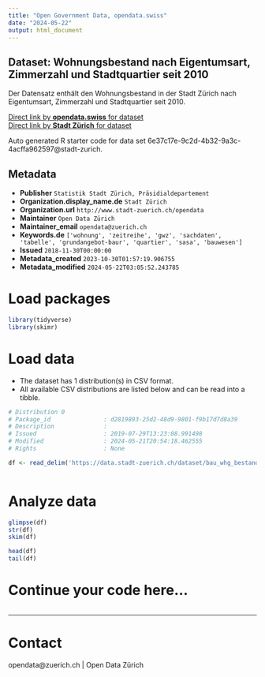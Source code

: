 ```yaml
---
title: "Open Government Data, opendata.swiss"
date: "2024-05-22"
output: html_document
---
```


## Dataset: Wohnungsbestand nach Eigentumsart, Zimmerzahl und Stadtquartier seit 2010


Der Datensatz enthält den Wohnungsbestand in der Stadt Zürich nach Eigentumsart, Zimmerzahl und Stadtquartier seit 2010.



[Direct link by **opendata.swiss** for dataset](https://opendata.swiss/de/dataset/wohnungsbestand-nach-eigentumsart-zimmerzahl-und-stadtquartier-seit-20102)<br>
[Direct link by **Stadt Zürich** for dataset](https://data.stadt-zuerich.ch/dataset/bau_whg_bestand_ea_zizahl_quartier_seit2010_od5221)

Auto generated R starter code for data set 6e37c17e-9c2d-4b32-9a3c-4acffa962597@stadt-zurich.

## Metadata

- **Publisher** `Statistik Stadt Zürich, Präsidialdepartement`
- **Organization.display_name.de** `Stadt Zürich`
- **Organization.url** `http://www.stadt-zuerich.ch/opendata`
- **Maintainer** `Open Data Zürich`
- **Maintainer_email** `opendata@zuerich.ch`
- **Keywords.de** `['wohnung', 'zeitreihe', 'gwz', 'sachdaten', 'tabelle', 'grundangebot-baur', 'quartier', 'sasa', 'bauwesen']`
- **Issued** `2018-11-30T00:00:00`
- **Metadata_created** `2023-10-30T01:57:19.906755`
- **Metadata_modified** `2024-05-22T03:05:52.243785`


# Load packages

```r

library(tidyverse)
library(skimr)

```

# Load data

-   The dataset has 1 distribution(s) in CSV format.
-   All available CSV distributions are listed below and can be read into a tibble.

```r

# Distribution 0
# Package_id               : d2819893-25d2-48d9-9801-f9b17d7d8a39
# Description              : 
# Issued                   : 2019-07-29T13:23:08.991498
# Modified                 : 2024-05-21T20:54:18.462555
# Rights                   : None

df <- read_delim('https://data.stadt-zuerich.ch/dataset/bau_whg_bestand_ea_zizahl_quartier_seit2010_od5221/download/BAU522OD5221.csv')



```

# Analyze data

```r

glimpse(df)
str(df)
skim(df)

head(df)
tail(df)

```

# Continue your code here...

```r

```

------------------------------------------------------------------------

# Contact

opendata@zuerich.ch | Open Data Zürich
